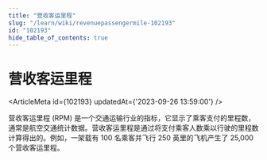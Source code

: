 ```yaml
---
title: "营收客运里程"
slug: "/learn/wiki/revenuepassengermile-102193"
id: "102193"
hide_table_of_contents: true
---
```



# 营收客运里程

<ArticleMeta id={102193} updatedAt={'2023-09-26 13:59:00'} />
<div className='border-solid border-b border-t-0 my-4 border-[var(--ifm-color-gray-300)]' />

营收客运里程 (RPM) 是一个交通运输行业的指标，它显示了乘客支付的里程数，通常是航空交通统计数据。营收客运里程是通过将支付乘客人数乘以行驶的里程数计算得出的。例如，一架载有 100 名乘客并飞行 250 英里的飞机产生了 25,000 个营收客运里程。
